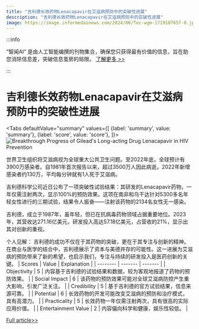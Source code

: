 ```yaml
---
title: "吉利德长效药物Lenacapavir在艾滋病预防中的突破性进展"
description: "吉利德长效药物Lenacapavir在艾滋病预防中的突破性进展"
image: https://image.informedainews.com/2024/06/Tec-wgm-1719107657-0.jpg
---
```



:::info

“智闻AI“ 是由人工智能编撰的刊物集合，确保您只获得最有价值的信息，旨在助您消除信息差，突破信息茧房的局限。  [了解更多 >>](/)

:::

# 吉利德长效药物Lenacapavir在艾滋病预防中的突破性进展


<Tabs
	defaultValue="summary"
	values={[
	{label: 'summary', value: 'summary'},
	{label: 'score', value: 'score'},
]}>
<TabItem value="summary">
<img
  src="https://image.informedainews.com/2024/06/Tec-wgm-1719107657-0.jpg"
  alt="Breakthrough Progress of Gilead's Long-acting Drug Lenacapavir in HIV Prevention"
/>



世界卫生组织将艾滋病视为全球重大公共卫生问题。至2022年底，全球预计有3900万感染者。自1981年首次报告以来，超过3500万人因此病逝。2022年新增感染者约130万，平均每分钟就有1人死于艾滋病。

吉利德科学公司近日公布了一项突破性试验结果：其研发的Lenacapavir药物，一年仅需注射两次，显示100%的预防效果。这项在南非和乌干达针对5300多名年轻女性进行的三期试验，结果令人振奋——注射该药物的2134名女性无一感染。

吉利德，成立于1987年，虽年轻，但已在抗病毒药物领域占据重要地位。2023年，其营收达271.16亿美元，研发投入高达57.18亿美元，占营收的21%，显示出其对创新的重视。

个人见解：
吉利德的成功不仅在于其药物的突破，更在于其专注与创新的精神。在商业与医学的结合中，吉利德展示了资本与美德并存的可能性。这一进展为艾滋病的预防带来了新的希望，也启示我们，专注与持续的研发投入是医药创新的关键。
</TabItem>
<TabItem value="score">
	| Scores     | Value   | Explanation |
	| -------- | ------- | ------- |
	| Objectivity  | 5    | 内容基于吉利德的试验结果和数据，较为客观地报道了药物的预防效果。    |
	| Social Impact | 6     | 该药物的预防效果可能对全球艾滋病防控产生重大影响，引发广泛关注。    |
	| Credibility    | 5    | 基于吉利德的官方试验结果，信息来源可靠。    |
	| Potential    | 6    | 长效药物的开发可能改变艾滋病的预防和治疗模式，具有高潜力。    |
	| Practicality    | 5    | 长效药物一年仅需注射两次，具有很高的实际应用价值。    |
	| Entertainment Value    | 2    | 内容偏向科学和健康，娱乐性较低。    |
</TabItem>
</Tabs>

[Full article>>](https://www.36kr.com/p/2830482743691527)
